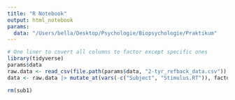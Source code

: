 ```yaml
---
title: "R Notebook"
output: html_notebook
params: 
  data: "/Users/bella/Desktop/Psychologie/Biopsychologie/Praktikum"
---
```


```r

# One liner to covert all columns to factor except specific ones
library(tidyverse)
params$data
raw.data <- read_csv(file.path(params$data, "2-tyr_refback_data.csv"))
data <- raw.data |> mutate_at(vars(-c("Subject", "Stimulus.RT")), factor)

```

```r
rm(sub1)
```

